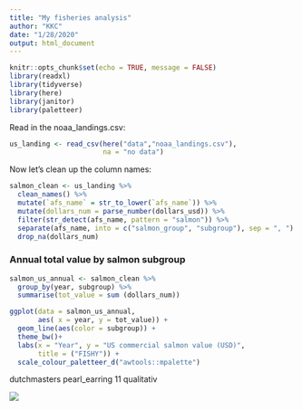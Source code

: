 ```yaml
---
title: "My fisheries analysis"
author: "KKC"
date: "1/28/2020"
output: html_document
---
```


```r
knitr::opts_chunk$set(echo = TRUE, message = FALSE)
library(readxl)
library(tidyverse)
library(here)
library(janitor)
library(paletteer)

```
Read in the noaa_landings.csv: 

```r
us_landing <- read_csv(here("data","noaa_landings.csv"),
                       na = "no data")

```
Now let's clean up the column names:
```r
salmon_clean <- us_landing %>% 
  clean_names() %>% 
  mutate(`afs_name` = str_to_lower(`afs_name`)) %>% 
  mutate(dollars_num = parse_number(dollars_usd)) %>% 
  filter(str_detect(afs_name, pattern = "salmon")) %>% 
  separate(afs_name, into = c("salmon_group", "subgroup"), sep = ", ") %>% 
  drop_na(dollars_num)
```
### Annual total value by salmon subgroup

```r
salmon_us_annual <- salmon_clean %>% 
  group_by(year, subgroup) %>% 
  summarise(tot_value = sum (dollars_num))
```


```r
ggplot(data = salmon_us_annual, 
       aes( x = year, y = tot_value)) + 
  geom_line(aes(color = subgroup)) +
  theme_bw()+
  labs(x = "Year", y = "US commercial salmon value (USD)", 
       title = ("FISHY")) +
  scale_colour_paletteer_d("awtools::mpalette")
```
dutchmasters	pearl_earring	11	qualitativ

![](https://octodex.github.com/images/topguntocat.png)
